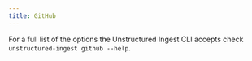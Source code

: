 ```yaml
---
title: GitHub
---
```



<SharedContentGitHub/>


<CodeGroup>

  <GitHubSh />

  <GitHubPy />

</CodeGroup>

For a full list of the options the Unstructured Ingest CLI accepts check `unstructured-ingest github --help`.
